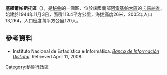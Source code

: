 '''塞繆爾帕斯托區'''（{{lang-es|Distrito de Samuel Pastor}}），是[[秘魯|秘魯]]的一個區，位於該國南部[[阿雷基帕大區|阿雷基帕大區]]的[[卡馬納省|卡馬納省]]，始建於1944年11月3日，面積113.4平方公里，海拔高度26米，2005年人口13,264，人口密度每平方公里120人。

==參考資料==
*{{es icon}} Instituto Nacional de Estadística e Informática. ''[https://web.archive.org/web/20080423164200/http://desa.inei.gob.pe/mapas/bid/ Banco de Información Distrital]''. Retrieved April 11, 2008.

{{Peru-geo-stub}}
[[Category:秘魯行政區|Category:秘魯行政區]]